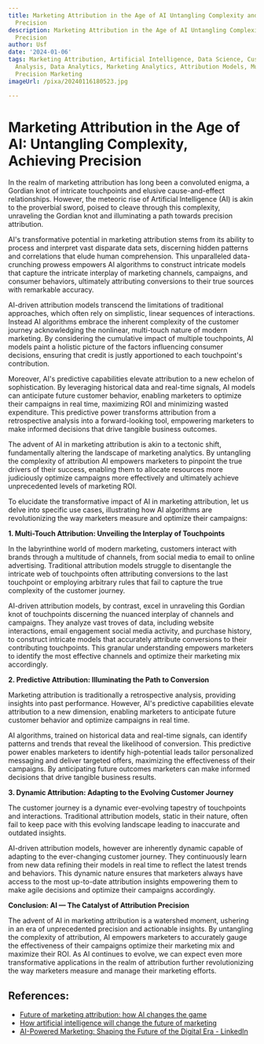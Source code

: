```yaml
---
title: Marketing Attribution in the Age of AI Untangling Complexity and Achieving
  Precision
description: Marketing Attribution in the Age of AI Untangling Complexity and Achieving
  Precision
author: Usf
date: '2024-01-06'
tags: Marketing Attribution, Artificial Intelligence, Data Science, Customer Behavior
  Analysis, Data Analytics, Marketing Analytics, Attribution Models, Multi-Touch Attribution,
  Precision Marketing
imageUrl: /pixa/20240116180523.jpg

---
```

# Marketing Attribution in the Age  of AI: Untangling  Complexity, Achieving Precision

In the realm of  marketing attribution has long been a convoluted enigma, a Gordian knot of intricate touchpoints and elusive  cause-and-effect relationships. However, the meteoric rise of Artificial Intelligence (AI) is akin  to the proverbial sword, poised to cleave through this complexity, unraveling  the Gordian knot and illuminating a path towards precision attribution.

AI's transformative potential in marketing attribution stems  from its ability to process  and interpret vast disparate data sets, discerning hidden patterns and correlations that elude human comprehension. This unparalleled data-crunching prowess empowers AI algorithms to construct intricate models that  capture the intricate interplay  of marketing channels, campaigns, and consumer behaviors, ultimately attributing conversions to  their true sources with remarkable  accuracy.

AI-driven attribution models transcend the limitations of traditional  approaches, which often rely on  simplistic, linear sequences of interactions.  Instead AI algorithms embrace the inherent complexity of the customer journey acknowledging the nonlinear,  multi-touch nature of modern  marketing. By considering the cumulative impact of multiple touchpoints, AI models paint a  holistic picture  of the factors influencing consumer decisions, ensuring that credit is justly apportioned to each touchpoint's contribution.

Moreover, AI's predictive capabilities elevate attribution to  a new echelon of sophistication.  By leveraging historical data and real-time signals, AI models can anticipate future customer  behavior, enabling marketers  to optimize their campaigns in real time, maximizing ROI and minimizing wasted  expenditure. This predictive power transforms attribution from a retrospective analysis into a forward-looking tool,  empowering marketers to  make informed decisions that drive tangible business outcomes.

The advent of AI in marketing attribution is  akin to a tectonic shift, fundamentally altering the landscape of marketing analytics. By untangling the complexity of attribution AI empowers marketers to pinpoint the true drivers  of their success, enabling them to allocate  resources more judiciously optimize campaigns more effectively and ultimately achieve  unprecedented levels of  marketing ROI.

To elucidate the transformative impact of  AI in marketing attribution, let us delve into specific use cases, illustrating how AI  algorithms  are revolutionizing the way marketers measure and optimize their campaigns:

**1. Multi-Touch Attribution: Unveiling the Interplay of Touchpoints**

In the labyrinthine world of modern marketing, customers interact with brands through a multitude  of channels, from social media to email to online advertising. Traditional attribution models struggle to disentangle the intricate web  of touchpoints often attributing conversions to the last touchpoint  or employing arbitrary rules that  fail  to capture the true complexity of the customer journey.

AI-driven attribution models, by  contrast, excel in  unraveling  this Gordian knot of touchpoints discerning the nuanced interplay of channels and campaigns.  They analyze vast troves of data, including website interactions, email engagement social media activity, and purchase history, to construct intricate models that accurately attribute conversions to  their contributing touchpoints. This  granular  understanding empowers marketers to identify the  most effective channels and optimize their marketing mix accordingly.

**2. Predictive Attribution: Illuminating the Path to Conversion**

Marketing  attribution is traditionally a retrospective analysis, providing insights into past performance. However, AI's predictive capabilities elevate attribution to a new dimension, enabling marketers to anticipate future customer behavior and optimize campaigns in real time.

AI algorithms, trained  on historical  data and real-time signals, can identify patterns and trends that reveal the likelihood of conversion. This predictive power enables  marketers to identify high-potential  leads tailor personalized messaging and deliver targeted  offers, maximizing the effectiveness of their  campaigns. By anticipating future outcomes marketers can make  informed  decisions  that  drive tangible business results.

**3. Dynamic Attribution: Adapting to  the Evolving Customer Journey**

The customer journey is a dynamic ever-evolving tapestry of touchpoints and interactions. Traditional attribution models,  static in their  nature, often fail to keep  pace  with this evolving landscape leading to inaccurate and outdated insights.

AI-driven attribution models, however are inherently dynamic capable of adapting to the ever-changing customer journey. They continuously learn from new data  refining their models in real time to reflect the latest trends and behaviors.  This dynamic  nature  ensures that marketers always have access to the most up-to-date attribution insights  empowering them to make agile decisions  and optimize their campaigns accordingly.

**Conclusion: AI — The Catalyst of Attribution Precision**

The advent of AI  in marketing attribution is a watershed moment, ushering in an era of unprecedented precision and actionable insights. By untangling the complexity of attribution,  AI empowers  marketers to accurately gauge the effectiveness of their campaigns optimize their marketing mix and  maximize their ROI. As AI continues to evolve, we can expect even  more transformative applications in the realm of attribution further revolutionizing the way marketers measure and manage their marketing efforts.

## References:
- [Future of marketing attribution: how AI changes the game](https://segmentstream.com/blog/articles/future-is-ai-attribution)
- [How artificial intelligence will change the future of marketing](https://link.springer.com/article/10.1007/s11747-019-00696-0)
- [AI-Powered Marketing: Shaping the Future of the Digital Era - LinkedIn](https://www.linkedin.com/pulse/ai-powered-marketing-shaping-future-digital-era-nomit-joshi)
